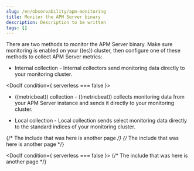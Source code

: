```yaml
---
slug: /en/observability/apm-monitoring
title: Monitor the APM Server binary
description: Description to be written
tags: []
---
```


<div id="apm-monitoring"></div>

There are two methods to monitor the APM Server binary.
Make sure monitoring is enabled on your ((es)) cluster,
then configure one of these methods to collect APM Server metrics:

* <DocLink slug="/en/observability/apm-monitoring-internal-collection">Internal collection</DocLink> - Internal
    collectors send monitoring data directly to your monitoring cluster.


<DocIf condition={ serverless === false }>
* <DocLink slug="/en/observability/apm-monitoring-metricbeat-collection">((metricbeat)) collection</DocLink> -
    ((metricbeat)) collects monitoring data from your APM Server instance
    and sends it directly to your monitoring cluster.

* <DocLink slug="/en/observability/apm-monitoring-local-collection">Local collection</DocLink> - Local collection sends
    select monitoring data directly to the standard indices of your monitoring
    cluster.

</DocIf>

{/* The include that was here is another page */}
{/* The include that was here is another page */}

<DocIf condition={ serverless === false }>
{/* The include that was here is another page */}
</DocIf>